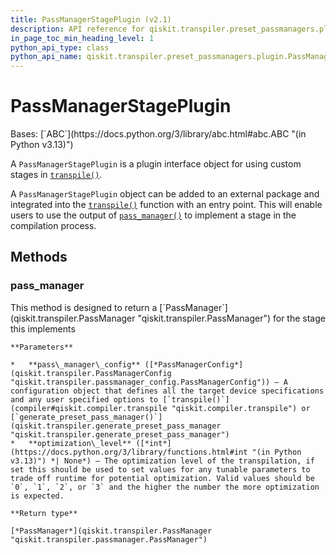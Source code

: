 ```yaml
---
title: PassManagerStagePlugin (v2.1)
description: API reference for qiskit.transpiler.preset_passmanagers.plugin.PassManagerStagePlugin in qiskit v2.1
in_page_toc_min_heading_level: 1
python_api_type: class
python_api_name: qiskit.transpiler.preset_passmanagers.plugin.PassManagerStagePlugin
---
```


# PassManagerStagePlugin

<Class id="qiskit.transpiler.preset_passmanagers.plugin.PassManagerStagePlugin" isDedicatedPage={true} github="https://github.com/Qiskit/qiskit/tree/stable/2.1/qiskit/transpiler/preset_passmanagers/plugin.py#L173-L198" signature="qiskit.transpiler.preset_passmanagers.plugin.PassManagerStagePlugin" modifiers="class">
  Bases: [`ABC`](https://docs.python.org/3/library/abc.html#abc.ABC "(in Python v3.13)")

  A `PassManagerStagePlugin` is a plugin interface object for using custom stages in [`transpile()`](compiler#qiskit.compiler.transpile "qiskit.compiler.transpile").

  A `PassManagerStagePlugin` object can be added to an external package and integrated into the [`transpile()`](compiler#qiskit.compiler.transpile "qiskit.compiler.transpile") function with an entry point. This will enable users to use the output of [`pass_manager()`](#qiskit.transpiler.preset_passmanagers.plugin.PassManagerStagePlugin.pass_manager "qiskit.transpiler.preset_passmanagers.plugin.PassManagerStagePlugin.pass_manager") to implement a stage in the compilation process.

  ## Methods

  ### pass\_manager

  <Function id="qiskit.transpiler.preset_passmanagers.plugin.PassManagerStagePlugin.pass_manager" github="https://github.com/Qiskit/qiskit/tree/stable/2.1/qiskit/transpiler/preset_passmanagers/plugin.py#L183-L198" signature="pass_manager(pass_manager_config, optimization_level=None)" modifiers="abstract">
    This method is designed to return a [`PassManager`](qiskit.transpiler.PassManager "qiskit.transpiler.PassManager") for the stage this implements

    **Parameters**

    *   **pass\_manager\_config** ([*PassManagerConfig*](qiskit.transpiler.PassManagerConfig "qiskit.transpiler.passmanager_config.PassManagerConfig")) – A configuration object that defines all the target device specifications and any user specified options to [`transpile()`](compiler#qiskit.compiler.transpile "qiskit.compiler.transpile") or [`generate_preset_pass_manager()`](qiskit.transpiler.generate_preset_pass_manager "qiskit.transpiler.generate_preset_pass_manager")
    *   **optimization\_level** ([*int*](https://docs.python.org/3/library/functions.html#int "(in Python v3.13)") *| None*) – The optimization level of the transpilation, if set this should be used to set values for any tunable parameters to trade off runtime for potential optimization. Valid values should be `0`, `1`, `2`, or `3` and the higher the number the more optimization is expected.

    **Return type**

    [*PassManager*](qiskit.transpiler.PassManager "qiskit.transpiler.passmanager.PassManager")
  </Function>
</Class>

